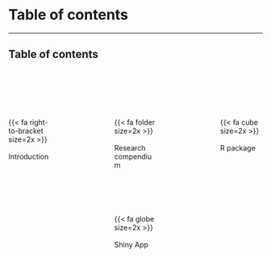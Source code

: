 # Table of contents

---

## Table of contents

<br>
<br>
<br>
<br>

:::: { .columns }


::: { .column .center width="20%"}
{{< fa right-to-bracket size=2x >}}
<br><br>
Introduction
:::

::: { .column .center width="20%"}
:::

::: { .column .center width="20%"}
{{< fa folder size=2x >}}
<br><br>
Research compendium
:::

::: { .column .center width="20%"}
:::

::: { .column .center width="20%"}
{{< fa cube size=2x >}}
<br><br>
R package
:::

::::


<br><br>


:::: { .columns }

::: { .column .center width="20%"}
:::

::: { .column .center width="20%"}
:::

::: { .column .center width="20%"}
{{< fa globe size=2x >}}
<br><br>
Shiny App
:::

::: { .column .center width="20%"}
:::

::: { .column .center width="20%"}
:::

::::
